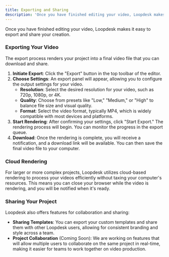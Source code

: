 ```yaml
---
title: Exporting and Sharing
description: 'Once you have finished editing your video, Loopdesk makes it easy to export and share your creation.'
---
```


Once you have finished editing your video, Loopdesk makes it easy to export and share your creation.

### Exporting Your Video

The export process renders your project into a final video file that you can download and share.

1.  **Initiate Export**: Click the "Export" button in the top toolbar of the editor.
2.  **Choose Settings**: An export panel will appear, allowing you to configure the output settings for your video.
    *   **Resolution**: Select the desired resolution for your video, such as 720p, 1080p, or 4K.
    *   **Quality**: Choose from presets like "Low," "Medium," or "High" to balance file size and visual quality.
    *   **Format**: Select the video format, typically MP4, which is widely compatible with most devices and platforms.
3.  **Start Rendering**: After confirming your settings, click "Start Export." The rendering process will begin. You can monitor the progress in the export queue.
4.  **Download**: Once the rendering is complete, you will receive a notification, and a download link will be available. You can then save the final video file to your computer.

### Cloud Rendering

For larger or more complex projects, Loopdesk utilizes cloud-based rendering to process your videos efficiently without taxing your computer's resources. This means you can close your browser while the video is rendering, and you will be notified when it's ready.

### Sharing Your Project

Loopdesk also offers features for collaboration and sharing:

*   **Sharing Templates**: You can export your custom templates and share them with other Loopdesk users, allowing for consistent branding and style across a team.
*   **Project Collaboration** (Coming Soon): We are working on features that will allow multiple users to collaborate on the same project in real-time, making it easier for teams to work together on video production.
```
